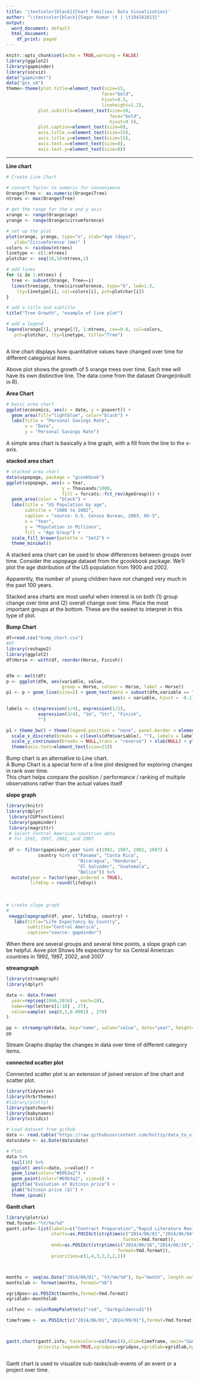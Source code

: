 ```yaml
---
title: '\textcolor{black}{Chart Families: Data Visualization}'
author: "\\textcolor{black}{Sagar Kumar \t | \t194161013}"
output:
  word_document: default
  html_document:
    df_print: paged
---
```



```r
knitr::opts_chunk$set(echo = TRUE,warning = FALSE)
library(ggplot2)
library(gapminder)
library(socviz)
data("gapminder")
data("gss_sm")
theme<-theme(plot.title=element_text(size=15, 
                                    face="bold", 
                                    hjust=0.5,
                                    lineheight=1.2),
            plot.subtitle=element_text(size=10, 
                                       face="bold",
                                       hjust=0.5),  
            plot.caption=element_text(size=8),  
            axis.title.x=element_text(size=15),  
            axis.title.y=element_text(size=15),  
            axis.text.x=element_text(size=8),  
            axis.text.y=element_text(size=8))  

```
***
\begin{center}
**Temporary Family** 
\end{center}
 


**Line chart**


```r


# Create Line Chart

# convert factor to numeric for convenience
Orange$Tree <- as.numeric(Orange$Tree)
ntrees <- max(Orange$Tree)

# get the range for the x and y axis
xrange <- range(Orange$age)
yrange <- range(Orange$circumference)

# set up the plot
plot(xrange, yrange, type="n", xlab="Age (days)",
   ylab="Circumference (mm)" )
colors <- rainbow(ntrees)
linetype <- c(1:ntrees)
plotchar <- seq(18,18+ntrees,1)

# add lines
for (i in 1:ntrees) {
  tree <- subset(Orange, Tree==i)
  lines(tree$age, tree$circumference, type="b", lwd=1.5,
    lty=linetype[i], col=colors[i], pch=plotchar[i])
}

# add a title and subtitle
title("Tree Growth", "example of line plot")

# add a legend
legend(xrange[1], yrange[2], 1:ntrees, cex=0.8, col=colors,
   pch=plotchar, lty=linetype, title="Tree")



```




A line chart displays how quantitative values have changed over time for different categorical items.

Above plot shows  the growth of 5 orange trees over time. Each tree will have its own distinctive line. The data come from the dataset Orange(inbuilt in R).


\newpage
**Area Chart**

```r


# basic area chart
ggplot(economics, aes(x = date, y = psavert)) +
  geom_area(fill="lightblue", color="black") +
  labs(title = "Personal Savings Rate",
       x = "Date",
       y = "Personal Savings Rate")


```

A simple area chart is basically a line graph, with a fill from the line to the x-axis.



\newpage
**stacked area chart**

```r

# stacked area chart
data(uspopage, package = "gcookbook")
ggplot(uspopage, aes(x = Year,
                     y = Thousands/1000, 
                     fill = forcats::fct_rev(AgeGroup))) +
  geom_area(color = "black") +
  labs(title = "US Population by age",
       subtitle = "1900 to 2002",
       caption = "source: U.S. Census Bureau, 2003, HS-3",
       x = "Year",
       y = "Population in Millions",
       fill = "Age Group") +
  scale_fill_brewer(palette = "Set2") +
  theme_minimal()
```



A stacked area chart can be used to show differences between groups over time. Consider the uspopage dataset from the gcookbook package. We’ll plot the age distribution of the US population from 1900 and 2002.

Apparently, the number of young children have not changed very much in the past 100 years.

Stacked area charts are most useful when interest is on both (1) group change over time and (2) overall change over time. Place the most important groups at the bottom. These are the easiest to interpret in this type of plot.



\newpage

**Bump Chart**

```r
df=read.csv("bump_chart.csv")
#df
library(reshape2)
library(ggplot2)
df$Horse <- with(df, reorder(Horse, Finish))


dfm <- melt(df)
p <- ggplot(dfm, aes(variable, value,
                     group = Horse, colour = Horse, label = Horse))
p1 <- p + geom_line(size=2) + geom_text(data = subset(dfm,variable == "Finish"), size=6, 
                                        aes(x = variable, hjust = -0.1))

labels <- c(expression(1/4), expression(1/2),
            expression(3/4), "1m", "Str", "Finish",
            "")

p1 + theme_bw() + theme(legend.position = "none", panel.border = element_blank(), axis.ticks = element_blank()) +
  scale_x_discrete(breaks = c(levels(dfm$variable), ""), labels = labels) + 
  scale_y_continuous(breaks = NULL,trans = "reverse") + xlab(NULL) + ylab(NULL)+
  theme(axis.text=element_text(size=21))

```


Bump chart is an alternative to Line chart.  
A Bump Chart is a special form of a line plot designed for exploring changes in rank over time.  
This chart helps compare the position / performance / ranking of multiple observations rather than the actual values itself

\newpage

**slope graph**

```r
library(knitr)
library(dplyr)
 library(CGPfunctions)
 library(gapminder)
 library(magrittr)
 # Select Central American countries data 
 # for 1992, 1997, 2002, and 2007
 
 df <- filter(gapminder,year %in% c(1992, 1997, 2002, 2007) &
            country %in% c("Panama", "Costa Rica", 
                           "Nicaragua", "Honduras", 
                           "El Salvador", "Guatemala",
                           "Belize")) %>%
  mutate(year = factor(year,ordered = TRUE),
         lifeExp = round(lifeExp))
 
 
 
# create slope graph
# 
 newggslopegraph(df, year, lifeExp, country) +
   labs(title="Life Expectancy by Country", 
        subtitle="Central America", 
        caption="source: gapminder")


```

When there are several groups and several time points, a slope graph can be helpful.
Aove  plot Shows life expectancy for six Central American countries in 1992, 1997, 2002, and 2007

\newpage

**streamgraph**

```r
library(streamgraph)
library(dplyr)

data <- data.frame(
  year=rep(seq(1990,2016) , each=10),
  name=rep(letters[1:10] , 27),
  value=sample( seq(0,1,0.0001) , 270)
)

pp <- streamgraph(data, key="name", value="value", date="year", height="300px", width="1000px")
pp 

```

Stream Graphs display the changes in data over time of different category items.











\newpage

**connected scatter plot**

Connected scatter plot is an extension of joined version of line chart and scatter plot.




```r
library(tidyverse)
library(hrbrthemes)
#library(plotly)
library(patchwork)
library(babynames)
library(viridis)

# Load dataset from github
data <- read.table("https://raw.githubusercontent.com/holtzy/data_to_viz/master/Example_dataset/3_TwoNumOrdered.csv", header=T)
data$date <- as.Date(data$date)

# Plot
data %>%
  tail(10) %>%
  ggplot( aes(x=date, y=value)) +
  geom_line(color="#69b3a2") +
  geom_point(color="#69b3a2", size=4) +
  ggtitle("Evolution of Bitcoin price") +
  ylab("bitcoin price ($)") +
  theme_ipsum()
```


\newpage
**Gantt chart**

```r

library(plotrix)
Ymd.format<-"%Y/%m/%d"
gantt.info<-list(labels=c("Contract Preparation","Rapid Literature Review","CITI Training","IRB Addendum & Inclusion","Data Download","Data Analysis","Data Products"),
                 starts=as.POSIXct(strptime(c("2014/06/01","2014/06/04","2014/06/07","2014/06/19","2014/06/29","2014/07/01","2014/07/23"),
                                            format=Ymd.format)),
                 ends=as.POSIXct(strptime(c("2014/06/16","2014/06/19","2014/06/17","2014/06/29","2014/07/02","2014/07/22","2014/08/05"),
                                          format=Ymd.format)),
                 priorities=c(1,4,3,2,3,2,1))



months <- seq(as.Date("2014/06/01", "%Y/%m/%d"), by="month", length.out=8)
monthslab <- format(months, format="%b")

vgridpos<-as.POSIXct(months,format=Ymd.format)
vgridlab<-monthslab

colfunc <- colorRampPalette(c("red", "darkgoldenrod1"))

timeframe <- as.POSIXct(c("2014/06/01","2014/09/01"),format=Ymd.format)



gantt.chart(gantt.info, taskcolors=colfunc(4),xlim=timeframe, main="Gantt Chart for Fieldwork 2014",
            priority.legend=TRUE,vgridpos=vgridpos,vgridlab=vgridlab,hgrid=TRUE)



```

Gantt chart is used to visualize sub-tasks/sub-events of an event or a project
over time.
